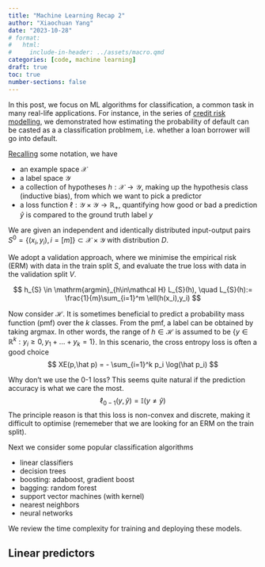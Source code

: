 ```yaml
---
title: "Machine Learning Recap 2"
author: "Xiaochuan Yang"
date: "2023-10-28"
# format:
#   html: 
#     include-in-header: ../assets/macro.qmd
categories: [code, machine learning]
draft: true
toc: true
number-sections: false
---
```


\def\PP{\mathbb{P}}
\def\VAR{\mathrm{VaR}}
\def\RR{\mathbb{R}}
\def\EE{\mathbb{E}}


In this post, we focus on ML algorithms for classification, a common task in many real-life applications. For instance, in the series of [credit risk modelling](crm2-ml.qmd), we demonstrated how estimating the probability of default can be casted as a  a classification problmem, i.e. whether a loan borrower will go into default.

[Recalling](uml-recap1.qmd) some notation, we have  

- an example space $\mathcal X$  
- a label space $\mathcal Y$
-  a collection of hypotheses $h: \mathcal X \to \mathcal Y$, making up the hypothesis class  (inductive bias), from which we want to pick a predictor
-  a loss function $\ell: \mathcal Y \times \mathcal Y \to \RR_+$, quantifying how good or bad a prediction $\hat y$ is compared to the ground truth label $y$

:::{.callout-important}
We are given an independent and identically distributed input-output pairs 
$S^0 = \{(x_i,y_i), i=[m]\}\subset \mathcal X\times\mathcal Y$ with distribution $D$. 
:::


We adopt a validation approach, where we minimise the empirical risk (ERM) with data in the train split $S$, and evaluate the true loss with data in the validation split $V$. 


$$
h_{S} \in \mathrm{argmin}_{h\in\mathcal H} L_{S}(h), \quad L_{S}(h):= \frac{1}{m}\sum_{i=1}^m \ell(h(x_i),y_i)
$$



Now consider $\mathcal H$. It is sometimes beneficial to predict a probability mass function (pmf) over the $k$ classes. From the pmf, a label can be obtained by taking argmax. In other words, the range of $h\in\mathcal H$ is assumed to be $\{y\in\RR^k: y_i\ge 0, y_1+...+y_k=1\}$. In this scenario, the cross entropy loss is often a good choice
$$
XE(p,\hat p) =  - \sum_{i=1}^k p_i \log(\hat p_i)
$$

Why don't we use the 0-1 loss? This seems quite natural if the prediction accuracy is what we care the most.
$$
\ell_{0-1}(y,\hat y) = \mathbb{I}(y\neq \hat y)
$$
The principle reason is that this loss is non-convex and discrete, making it difficult to optimise (rememeber that we are looking for an ERM on the train split). 

Next we consider some popular classification algorithms

- linear classifiers
- decision trees
- boosting: adaboost, gradient boost
- bagging: random forest
- support vector machines (with kernel)
- nearest neighbors
- neural networks

We review the time complexity for training and deploying these models.

## Linear predictors